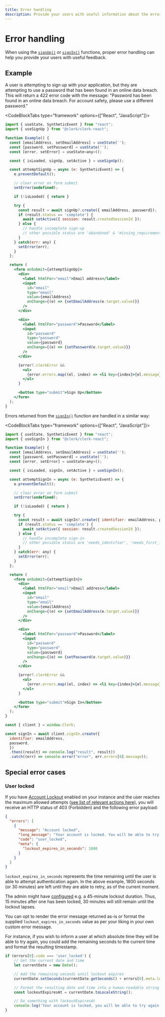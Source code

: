 ```yaml
---
title: Error handling
description: Provide your users with useful information about the errors being returned from Sign In and Sign Up requests.
---
```


# Error handling

When using the [`signUp()`](/docs/references/react/use-sign-up) or [`signIn()`](/docs/references/react/use-sign-in) functions, proper error handling can help you provide your users with useful feedback.

## Example

A user is attempting to sign up with your application, but they are attempting to use a password that has been found in an online data breach. This will return a 422 error code with the message: "Password has been found in an online data breach. For account safety, please use a different password."

<CodeBlockTabs type="framework" options={["React", "JavaScript"]}>
```jsx
import { useState, SyntheticEvent } from "react";
import { useSignUp } from "@clerk/clerk-react";

function Example() {
  const [emailAddress, setEmailAddress] = useState('');
  const [password, setPassword] = useState('');
  const [error, setError] = useState<any>();

  const { isLoaded, signUp, setActive } = useSignUp();

  const attemptSignUp = async (e: SyntheticEvent) => {
    e.preventDefault();

    // clear error on form submit
    setError(undefined);

    if (!isLoaded) { return }

    try {
      const result = await signUp?.create({ emailAddress, password});
      if (result.status == 'complete') {
        await setActive({ session: result.createdSessionId });
      } else {
        // handle incomplete sign-up
        // other possible status are 'abandoned' & 'missing_requirements'
      }
    } catch(err: any) {
      setError(err);
    }
  };

  return (
    <form onSubmit={attemptSignUp}>
      <div>
        <label htmlFor="email">Email address</label>
        <input 
          id="email" 
          type="email" 
          value={emailAddress} 
          onChange={(e) => {setEmailAddress(e.target.value)}} 
        />
      </div>

      <div>
        <label htmlFor="password">Password</label>
        <input 
          id="password" 
          type="password" 
          value={password} 
          onChange={(e) => {setPassword(e.target.value)}} 
        />
      </div>

      {error?.clerkError && 
        <ul>
          {error.errors.map((el, index) => <li key={index}>{el.message}</li>)}
        </ul>
      }

      <button type="submit">Sign Up</button>
    </form>
  );
}
```
</CodeBlockTabs>

Errors returned from the [`signIn()`](/docs/references/react/use-sign-in) function are handled in a similar way:

<CodeBlockTabs type="framework" options={["React", "JavaScript"]}>
```jsx
import { useState, SyntheticEvent } from "react";
import { useSignIn } from "@clerk/clerk-react";

function Example() {
  const [emailAddress, setEmailAddress] = useState('');
  const [password, setPassword] = useState('');
  const [error, setError] = useState<any>();

  const { isLoaded, signIn, setActive } = useSignIn();

  const attemptSignIn = async (e: SyntheticEvent) => {
    e.preventDefault();

    // clear error on form submit
    setError(undefined);

    if (!isLoaded) { return }

    try {
      const result = await signIn?.create({ identifier: emailAddress, password});
      if (result.status == 'complete') {
        await setActive({ session: result.createdSessionId });
      } else {
        // handle incomplete sign-in
        // other possible status are 'needs_identifier', 'needs_first_factor', 'needs_second_factor' & 'needs_new_password'
      }
    } catch(err: any) {
      setError(err);
    }
  };

  return (
    <form onSubmit={attemptSignIn}>
      <div>
        <label htmlFor="email">Email address</label>
        <input 
          id="email" 
          type="email" 
          value={emailAddress} 
          onChange={(e) => {setEmailAddress(e.target.value)}} 
        />
      </div>

      <div>
        <label htmlFor="password">Password</label>
        <input 
          id="password" 
          type="password" 
          value={password} 
          onChange={(e) => {setPassword(e.target.value)}} 
        />
      </div>

      {error?.clerkError && 
        <ul>
          {error.errors.map((el, index) => <li key={index}>{el.message}</li>)}
        </ul>
      }

      <button type="submit">Sign In</button>
    </form>
  );
}
```

```js
const { client } = window.Clerk;

const signIn = await client.signIn.create({
  identifier: emailAddress,
  password,
  })    
  .then((result) => console.log("result", result))
  .catch((err) => console.error("error", err.errors[0].message));
```
</CodeBlockTabs>

## Special error cases

### User locked

If you have [Account Lockout](/docs/security/user-lock-guide) enabled on your instance and the user reaches the maximum allowed attempts ([see list of relevant actions here](/docs/security/user-lock-guide#related-actions)), you will receive an HTTP status of 403 (Forbidden) and the following error payload:

```json
{
  "errors": [
    {
      "message": "Account locked",
      "long_message": "Your account is locked. You will be able to try again in 30 minutes. For more information, please contact support.",
      "code": "user_locked",
      "meta": {
        "lockout_expires_in_seconds": 1800
      }
    }
  ]
}
```

`lockout_expires_in_seconds` represents the time remaining until the user is able to attempt authentication again.
In the above example, 1800 seconds (or 30 minutes) are left until they are able to retry, as of the current moment.

The admin might have [configured](/docs/security/customize-user-lockout) e.g. a 45-minute lockout duration.
Thus, 15 minutes after one has been locked, 30 minutes will still remain until the lockout lapses.

You can opt to render the error message returned as-is or format the supplied `lockout_expires_in_seconds` value as per your liking in your own custom error message.

For instance, if you wish to inform a user at which absolute time they will be able to try again, you could add the remaining seconds to the current time and format the resulting timestamp.

```js
if (errors[0].code === 'user_locked') {
    // Get the current date and time
    let currentDate = new Date();

    // Add the remaining seconds until lockout expires
    currentDate.setSeconds(currentDate.getSeconds() + errors[0].meta.lockout_expires_in_seconds);

    // Format the resulting date and time into a human-readable string
    const lockoutExpiresAt = currentDate.toLocaleString();

    // Do something with lockoutExpiresAt
    console.log('Your account is locked, you will be able to try again at ' + lockoutExpiresAt);
}
```
